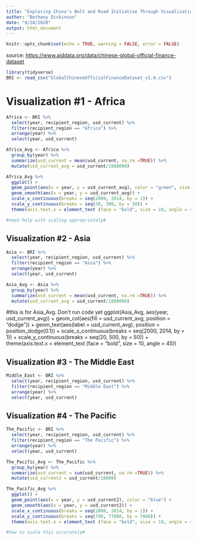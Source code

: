```yaml
---
title: "Exploring China's Belt and Road Initiative Through Visualizations"
author: "Bethany Dickinson"
date: "9/24/2020"
output: html_document
---
```


```r
knitr::opts_chunk$set(echo = TRUE, warning = FALSE, error = FALSE)
```
source: <https://www.aiddata.org/data/chinese-global-official-finance-dataset>

```r

library(tidyverse)
BRI <- read_csv("GlobalChineseOfficialFinanceDataset_v1.0.csv")

```

# Visualization #1 - Africa
```r

Africa <- BRI %>%
  select(year, recipient_region, usd_current) %>%
  filter(recipient_region == "Africa") %>%
  arrange(year) %>%
  select(year, usd_current)

Africa_Avg <- Africa %>%
  group_by(year) %>%
  summarize(usd_current = mean(usd_current, na.rm =TRUE)) %>%
  mutate(usd_current_avg = usd_current/1000000)

Africa_Avg %>%
  ggplot() +
  geom_point(aes(x = year, y = usd_current_avg), color = "green", size = 3) +
  geom_smooth(aes(x = year, y = usd_current_avg)) +
  scale_x_continuous(breaks = seq(2000, 2014, by = 1)) +
  scale_y_continuous(breaks = seq(30, 300, by = 50)) +
  theme(axis.text.x = element_text (face = "bold", size = 10, angle = 45))

#need help with scaling appropriately#
```



## Visualization #2 - Asia
```r

Asia <- BRI %>%
  select(year, recipient_region, usd_current) %>%
  filter(recipient_region == "Asia") %>%
  arrange(year) %>%
  select(year, usd_current)

Asia_Avg <- Asia %>%
  group_by(year) %>%
  summarize(usd_current = mean(usd_current, na.rm =TRUE)) %>% 
  mutate(usd_current_avg = usd_current/1000000)


```
#this is for Asia_Avg. Don't run code yet
ggplot(Asia_Avg, aes(year, usd_current_avg)) +
  geom_col(aes(fill = usd_current_avg, position = "dodge")) +
  geom_text(aes(label = usd_current_avg), position = position_dodge(0.1)) +
  scale_x_continuous(breaks = seq(2000, 2014, by = 1)) +
  scale_y_continuous(breaks = seq(20, 500, by = 50)) +
  theme(axis.text.x = element_text (face = "bold", size = 10, angle = 45))


## Visualization #3 - The Middle East
```r

Middle_East <- BRI %>% 
  select(year, recipient_region, usd_current) %>%
  filter(recipient_region == "Middle East") %>%
  arrange(year) %>%
  select(year, usd_current)

```


## Visualization #4 - The Pacific 

```r

The_Pacific <- BRI %>%
  select(year, recipient_region, usd_current) %>%
  filter(recipient_region == "The Pacific") %>%
  arrange(year) %>%
  select(year, usd_current) 

The_Pacific_Avg <- The_Pacific %>%
  group_by(year) %>%
  summarize(usd_current = sum(usd_current, na.rm =TRUE)) %>%
  mutate(usd_current2 = usd_current/10000) 

The_Pacific_Avg %>%
  ggplot() +
  geom_point(aes(x = year, y = usd_current2), color = "blue") +
  geom_smooth(aes(x = year, y = usd_current2)) +
  scale_x_continuous(breaks = seq(2000, 2014, by = 1)) +
  scale_y_continuous(breaks = seq(700, 77000, by = 7000)) +
  theme(axis.text.x = element_text (face = "bold", size = 10, angle = 45))

#how to scale this accurately#
```


